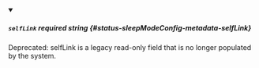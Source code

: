 
<details className="config-field" data-expandable="false" open>
<summary>

##### `selfLink` <span className="config-field-required" data-required="false">required</span> <span className="config-field-type">string</span> <span className="config-field-default"></span> <span className="config-field-enum"></span> {#status-sleepModeConfig-metadata-selfLink}

Deprecated: selfLink is a legacy read-only field that is no longer populated by the system.

</summary>



</details>
